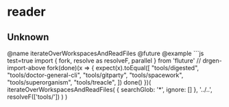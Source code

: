 # reader



## Unknown

 @name iterateOverWorkspacesAndReadFiles  @future  @example  ```js test=true  import { fork, resolve as resolveF, parallel } from 'fluture'  // drgen-import-above  fork(done)(x => {    expect(x).toEqual([      "tools/digested",      "tools/doctor-general-cli",      "tools/gitparty",      "tools/spacework",      "tools/superorganism",      "tools/treacle",    ])    done()  })(    iterateOverWorkspacesAndReadFiles(      {        searchGlob: '*',        ignore: []      },      '../..',      resolveF(['tools/'])    )  )
